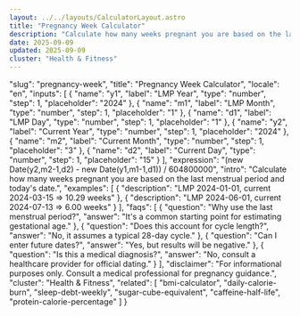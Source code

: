 ```yaml
---
layout: ../../layouts/CalculatorLayout.astro
title: "Pregnancy Week Calculator"
description: "Calculate how many weeks pregnant you are based on the last menstrual period and today's date."
date: 2025-09-09
updated: 2025-09-09
cluster: "Health & Fitness"
---
```


  "slug": "pregnancy-week",
  "title": "Pregnancy Week Calculator",
  "locale": "en",
  "inputs": [
    {
      "name": "y1",
      "label": "LMP Year",
      "type": "number",
      "step": 1,
      "placeholder": "2024"
    },
    {
      "name": "m1",
      "label": "LMP Month",
      "type": "number",
      "step": 1,
      "placeholder": "1"
    },
    {
      "name": "d1",
      "label": "LMP Day",
      "type": "number",
      "step": 1,
      "placeholder": "1"
    },
    {
      "name": "y2",
      "label": "Current Year",
      "type": "number",
      "step": 1,
      "placeholder": "2024"
    },
    {
      "name": "m2",
      "label": "Current Month",
      "type": "number",
      "step": 1,
      "placeholder": "3"
    },
    {
      "name": "d2",
      "label": "Current Day",
      "type": "number",
      "step": 1,
      "placeholder": "15"
    }
  ],
  "expression": "(new Date(y2,m2-1,d2) - new Date(y1,m1-1,d1)) / 604800000",
  "intro": "Calculate how many weeks pregnant you are based on the last menstrual period and today's date.",
  "examples": [
    {
      "description": "LMP 2024-01-01, current 2024-03-15 ⇒ 10.29 weeks"
    },
    {
      "description": "LMP 2024-06-01, current 2024-07-13 ⇒ 6.00 weeks"
    }
  ],
  "faqs": [
    {
      "question": "Why use the last menstrual period?",
      "answer": "It's a common starting point for estimating gestational age."
    },
    {
      "question": "Does this account for cycle length?",
      "answer": "No, it assumes a typical 28-day cycle."
    },
    {
      "question": "Can I enter future dates?",
      "answer": "Yes, but results will be negative."
    },
    {
      "question": "Is this a medical diagnosis?",
      "answer": "No, consult a healthcare provider for official dating."
    }
  ],
  "disclaimer": "For informational purposes only. Consult a medical professional for pregnancy guidance.",
  "cluster": "Health & Fitness",
  "related": [
    "bmi-calculator",
    "daily-calorie-burn",
    "sleep-debt-weekly",
    "sugar-cube-equivalent",
    "caffeine-half-life",
    "protein-calorie-percentage"
  ]
}

<Calculator schema={schema} />
